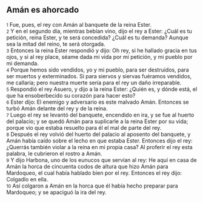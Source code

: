 == Amán es ahorcado ==

{{anchor|1}} <small>1</small> Fue, pues, el rey con Amán al banquete de la reina Ester.<br>
{{anchor|2}} <small>2</small> Y en el segundo día, mientras bebían vino, dijo el rey a Ester: ¿Cuál es tu petición, reina Ester, y te será concedida? ¿Cuál es tu demanda? Aunque sea la mitad del reino, te será otorgada.<br>
{{anchor|3}} <small>3</small> Entonces la reina Ester respondió y dijo: Oh rey, si he hallado gracia en tus ojos, y si al rey place, séame dada mi vida por mi petición, y mi pueblo por mi demanda.<br>
{{anchor|4}} <small>4</small> Porque hemos sido vendidos, yo y mi pueblo, para ser destruidos, para ser muertos y exterminados. Si para siervos y siervas fuéramos vendidos, me callaría; pero nuestra muerte sería para el rey un daño irreparable.<br>
{{anchor|5}} <small>5</small> Respondió el rey Asuero, y dijo a la reina Ester: ¿Quién es, y dónde está, el que ha ensoberbecido su corazón para hacer esto?<br>
{{anchor|6}} <small>6</small> Ester dijo: El enemigo y adversario es este malvado Amán. Entonces se turbó Amán delante del rey y de la reina.<br>
{{anchor|7}} <small>7</small> Luego el rey se levantó del banquete, encendido en ira, y se fue al huerto del palacio; y se quedó Amán para suplicarle a la reina Ester por su vida; porque vio que estaba resuelto para él el mal de parte del rey.<br>
{{anchor|8}} <small>8</small> Después el rey volvió del huerto del palacio al aposento del banquete, y Amán había caído sobre el lecho en que estaba Ester. Entonces dijo el rey: ¿Querrás también violar a la reina en mi propia casa? Al proferir el rey esta palabra, le cubrieron el rostro a Amán.<br>
{{anchor|9}} <small>9</small> Y dijo Harbona, uno de los eunucos que servían al rey: He aquí en casa de Amán la horca de cincuenta codos   de altura que hizo Amán para Mardoqueo, el cual había hablado bien por el rey. Entonces el rey dijo: Colgadlo en ella.<br>
{{anchor|10}} <small>10</small> Así colgaron a Amán en la horca que él había hecho preparar para Mardoqueo; y se apaciguó la ira del rey.<br>
